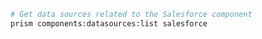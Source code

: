 ```bash
# Get data sources related to the Salesforce component
prism components:datasources:list salesforce
```
